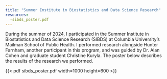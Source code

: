 ```yaml
---
title: "Summer Institute in Biostatistics and Data Science Research"
resources: 
  -sibds_poster.pdf
---
```


During the summer of 2024, I participated in the Summer Institute in Biostatistics and Data Science Research (SIBDS) at Columbia University's Mailman School of Public Health. I performed research alongside Hunter Farnham, another participant in this program, and was guided by Dr. Alan Cohen and graduate student Christine Kuryla. The poster below describes the results of the research we performed.

{{< pdf sibds_poster.pdf width=1000 height=600 >}}
